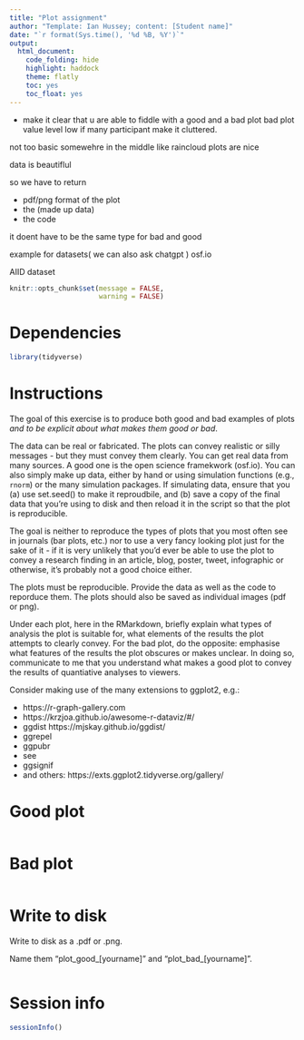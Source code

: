 ```yaml
---
title: "Plot assignment"
author: "Template: Ian Hussey; content: [Student name]"
date: "`r format(Sys.time(), '%d %B, %Y')`"
output:
  html_document:
    code_folding: hide
    highlight: haddock
    theme: flatly
    toc: yes
    toc_float: yes
---
```

- make it clear that u are able to fiddle with a good and a bad plot
bad plot
value level low if many participant make it cluttered. 


not too basic somewehre in the middle like raincloud plots are nice


data is beautiflul

so we have to return

- pdf/png format of the plot
- the (made up data)
- the code


it doent have to be the same type for bad and good

example for datasets( we can also ask chatgpt )
osf.io

AIID dataset 






```r

knitr::opts_chunk$set(message = FALSE,
                      warning = FALSE)

```

# Dependencies

```r

library(tidyverse)

```

# Instructions

The goal of this exercise is to produce both good and bad examples of plots *and to be explicit about what makes them good or bad*. 

The data can be real or fabricated. The plots can convey realistic or silly messages - but they must convey them clearly. You can get real data from many sources. A good one is the open science framekwork (osf.io). You can also simply make up data, either by hand or using simulation functions (e.g., `rnorm`) or the many simulation packages. If simulating data, ensure that you (a) use set.seed() to make it reproudbile, and (b) save a copy of the final data that you're using to disk and then reload it in the script so that the plot is reproducible.

The goal is neither to reproduce the types of plots that you most often see in journals (bar plots, etc.) nor to use a very fancy looking plot just for the sake of it - if it is very unlikely that you'd ever be able to use the plot to convey a research finding in an article, blog, poster, tweet, infographic or otherwise, it's probably not a good choice either.

The plots must be reproducible. Provide the data as well as the code to reporduce them. The plots should also be saved as individual images (pdf or png).

Under each plot, here in the RMarkdown, briefly explain what types of analysis the plot is suitable for, what elements of the results the plot attempts to clearly convey. For the bad plot, do the opposite: emphasise what features of the results the plot obscures or makes unclear. In doing so, communicate to me that you understand what makes a good plot to convey the results of quantiative analyses to viewers.

Consider making use of the many extensions to ggplot2, e.g.:

- https://r-graph-gallery.com
- https://krzjoa.github.io/awesome-r-dataviz/#/
- ggdist https://mjskay.github.io/ggdist/
- ggrepel
- ggpubr
- see
- ggsignif
- and others: https://exts.ggplot2.tidyverse.org/gallery/

# Good plot

```r



```

# Bad plot

```r



```

# Write to disk

Write to disk as a .pdf or .png.

Name them "plot_good_[yourname]" and "plot_bad_[yourname]".

```r



```

# Session info

```r

sessionInfo()

```


